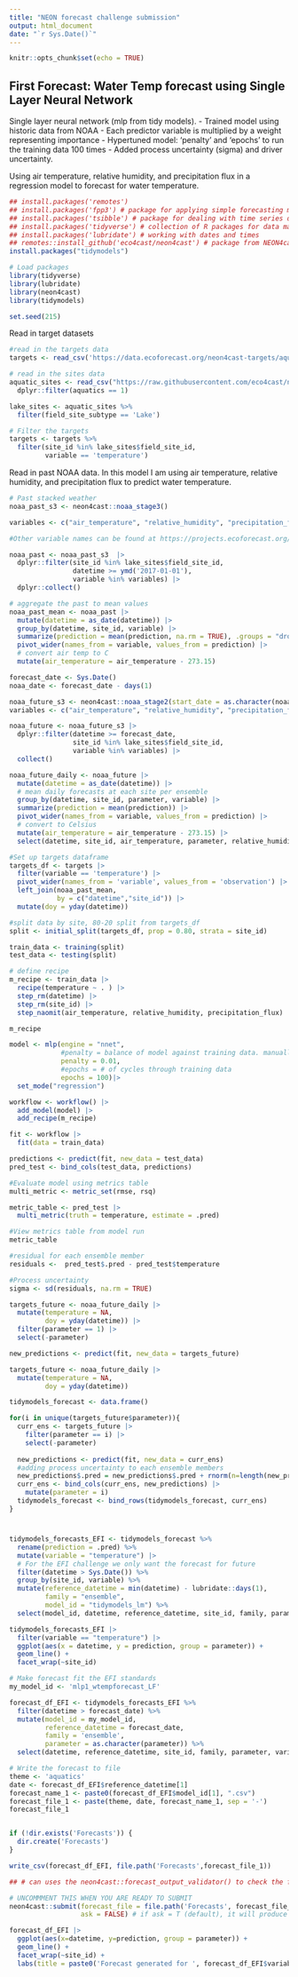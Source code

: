 ```yaml
---
title: "NEON forecast challenge submission"
output: html_document
date: "`r Sys.Date()`"
---
```


```r
knitr::opts_chunk$set(echo = TRUE)
```

## First Forecast: Water Temp forecast using Single Layer Neural Network

Single layer neural network (mlp from tidy models). 
 - Trained model using historic data from NOAA 
 - Each predictor variable is multiplied by a weight representing importance 
 - Hypertuned model: 'penalty' and 'epochs' to run the training data 100 times 
 - Added process uncertainty (sigma) and driver uncertainty.

Using air temperature, relative humidity, and precipitation flux in a regression model to forecast for water temperature.

```r
## install.packages('remotes')
## install.packages('fpp3') # package for applying simple forecasting methods
## install.packages('tsibble') # package for dealing with time series data sets and tsibble objects
## install.packages('tidyverse') # collection of R packages for data manipulation, analysis, and visualisation
## install.packages('lubridate') # working with dates and times
## remotes::install_github('eco4cast/neon4cast') # package from NEON4cast challenge organisers to assist with forecast building and submission
install.packages("tidymodels")

# Load packages
library(tidyverse)
library(lubridate)
library(neon4cast)
library(tidymodels)

set.seed(215)

```

Read in target datasets

```r
#read in the targets data
targets <- read_csv('https://data.ecoforecast.org/neon4cast-targets/aquatics/aquatics-targets.csv.gz')

# read in the sites data
aquatic_sites <- read_csv("https://raw.githubusercontent.com/eco4cast/neon4cast-targets/main/NEON_Field_Site_Metadata_20220412.csv") |>
  dplyr::filter(aquatics == 1)

lake_sites <- aquatic_sites %>%
  filter(field_site_subtype == 'Lake')

# Filter the targets
targets <- targets %>%
  filter(site_id %in% lake_sites$field_site_id,
         variable == 'temperature')
```

Read in past NOAA data. In this model I am using air temperature, relative humidity, and precipitation flux to predict water temperature.

```r
# Past stacked weather
noaa_past_s3 <- neon4cast::noaa_stage3()

variables <- c("air_temperature", "relative_humidity", "precipitation_flux")

#Other variable names can be found at https://projects.ecoforecast.org/neon4cast-docs/Shared-Forecast-Drivers.html#stage-3

noaa_past <- noaa_past_s3  |> 
  dplyr::filter(site_id %in% lake_sites$field_site_id,
                datetime >= ymd('2017-01-01'),
                variable %in% variables) |> 
  dplyr::collect()

# aggregate the past to mean values
noaa_past_mean <- noaa_past |> 
  mutate(datetime = as_date(datetime)) |> 
  group_by(datetime, site_id, variable) |> 
  summarize(prediction = mean(prediction, na.rm = TRUE), .groups = "drop") |> 
  pivot_wider(names_from = variable, values_from = prediction) |> 
  # convert air temp to C
  mutate(air_temperature = air_temperature - 273.15)
```

```r
forecast_date <- Sys.Date() 
noaa_date <- forecast_date - days(1)

noaa_future_s3 <- neon4cast::noaa_stage2(start_date = as.character(noaa_date))
variables <- c("air_temperature", "relative_humidity", "precipitation_flux")

noaa_future <- noaa_future_s3 |> 
  dplyr::filter(datetime >= forecast_date,
                site_id %in% lake_sites$field_site_id,
                variable %in% variables) |> 
  collect()

noaa_future_daily <- noaa_future |> 
  mutate(datetime = as_date(datetime)) |> 
  # mean daily forecasts at each site per ensemble
  group_by(datetime, site_id, parameter, variable) |> 
  summarize(prediction = mean(prediction)) |>
  pivot_wider(names_from = variable, values_from = prediction) |>
  # convert to Celsius
  mutate(air_temperature = air_temperature - 273.15) |> 
  select(datetime, site_id, air_temperature, parameter, relative_humidity, precipitation_flux)

#Set up targets dataframe
targets_df <- targets |> 
  filter(variable == 'temperature') |>
  pivot_wider(names_from = 'variable', values_from = 'observation') |> 
  left_join(noaa_past_mean, 
            by = c("datetime","site_id")) |> 
  mutate(doy = yday(datetime))
```

```r
#split data by site, 80-20 split from targets_df
split <- initial_split(targets_df, prop = 0.80, strata = site_id)

train_data <- training(split)
test_data <- testing(split)

# define recipe
m_recipe <- train_data |> 
  recipe(temperature ~ . ) |> 
  step_rm(datetime) |>
  step_rm(site_id) |> 
  step_naomit(air_temperature, relative_humidity, precipitation_flux)

m_recipe

model <- mlp(engine = "nnet",
             #penalty = balance of model against training data. manually adjusted
             penalty = 0.01,
             #epochs = # of cycles through training data
             epochs = 100)|> 
  set_mode("regression")

workflow <- workflow() |> 
  add_model(model) |> 
  add_recipe(m_recipe)

fit <- workflow |> 
  fit(data = train_data)

predictions <- predict(fit, new_data = test_data)
pred_test <- bind_cols(test_data, predictions)

#Evaluate model using metrics table
multi_metric <- metric_set(rmse, rsq)

metric_table <- pred_test |> 
  multi_metric(truth = temperature, estimate = .pred) 

#View metrics table from model run
metric_table
```

```r
#residual for each ensemble member
residuals <-  pred_test$.pred - pred_test$temperature

#Process uncertainty
sigma <- sd(residuals, na.rm = TRUE)

targets_future <- noaa_future_daily |> 
  mutate(temperature = NA,
         doy = yday(datetime)) |> 
  filter(parameter == 1) |> 
  select(-parameter)

new_predictions <- predict(fit, new_data = targets_future)

targets_future <- noaa_future_daily |> 
  mutate(temperature = NA,
         doy = yday(datetime))

tidymodels_forecast <- data.frame()

for(i in unique(targets_future$parameter)){
  curr_ens <- targets_future |> 
    filter(parameter == i) |> 
    select(-parameter)
  
  new_predictions <- predict(fit, new_data = curr_ens)
  #adding process uncertainty to each ensemble members
  new_predictions$.pred = new_predictions$.pred + rnorm(n=length(new_predictions$.pred),mean=0,sd=sigma)
  curr_ens <- bind_cols(curr_ens, new_predictions) |> 
    mutate(parameter = i)
  tidymodels_forecast <- bind_rows(tidymodels_forecast, curr_ens)
}

```

# 

```r
tidymodels_forecasts_EFI <- tidymodels_forecast %>%
  rename(prediction = .pred) %>%
  mutate(variable = "temperature") |> 
  # For the EFI challenge we only want the forecast for future
  filter(datetime > Sys.Date()) %>%
  group_by(site_id, variable) %>%
  mutate(reference_datetime = min(datetime) - lubridate::days(1),
         family = "ensemble",
         model_id = "tidymodels_lm") %>%
  select(model_id, datetime, reference_datetime, site_id, family, parameter, variable, prediction)

tidymodels_forecasts_EFI |>
  filter(variable == "temperature") |>
  ggplot(aes(x = datetime, y = prediction, group = parameter)) +
  geom_line() + 
  facet_wrap(~site_id)
```

```r
# Make forecast fit the EFI standards
my_model_id <- 'mlp1_wtempforecast_LF'

forecast_df_EFI <- tidymodels_forecasts_EFI %>%
  filter(datetime > forecast_date) %>%
  mutate(model_id = my_model_id,
         reference_datetime = forecast_date,
         family = 'ensemble',
         parameter = as.character(parameter)) %>%
  select(datetime, reference_datetime, site_id, family, parameter, variable, prediction, model_id)

```

```r
# Write the forecast to file
theme <- 'aquatics'
date <- forecast_df_EFI$reference_datetime[1]
forecast_name_1 <- paste0(forecast_df_EFI$model_id[1], ".csv")
forecast_file_1 <- paste(theme, date, forecast_name_1, sep = '-')
forecast_file_1


if (!dir.exists('Forecasts')) {
  dir.create('Forecasts')
}

write_csv(forecast_df_EFI, file.path('Forecasts',forecast_file_1))

```

```r

## # can uses the neon4cast::forecast_output_validator() to check the forecast is in the right format

# UNCOMMMENT THIS WHEN YOU ARE READY TO SUBMIT
neon4cast::submit(forecast_file = file.path('Forecasts', forecast_file_1),
                  ask = FALSE) # if ask = T (default), it will produce a pop-up box asking if you want to submit


```

```r
forecast_df_EFI |> 
  ggplot(aes(x=datetime, y=prediction, group = parameter)) +
  geom_line() +
  facet_wrap(~site_id) +
  labs(title = paste0('Forecast generated for ', forecast_df_EFI$variable[1], ' on ', forecast_df_EFI$reference_datetime[1]))
```
